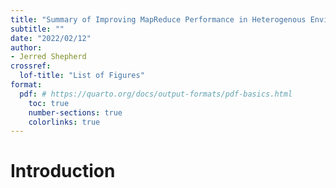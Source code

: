 ```yaml
---
title: "Summary of Improving MapReduce Performance in Heterogenous Environments"
subtitle: ""
date: "2022/02/12"
author:
- Jerred Shepherd
crossref:
  lof-title: "List of Figures"
format:
  pdf: # https://quarto.org/docs/output-formats/pdf-basics.html
    toc: true
    number-sections: true
    colorlinks: true
---
```


# Introduction
